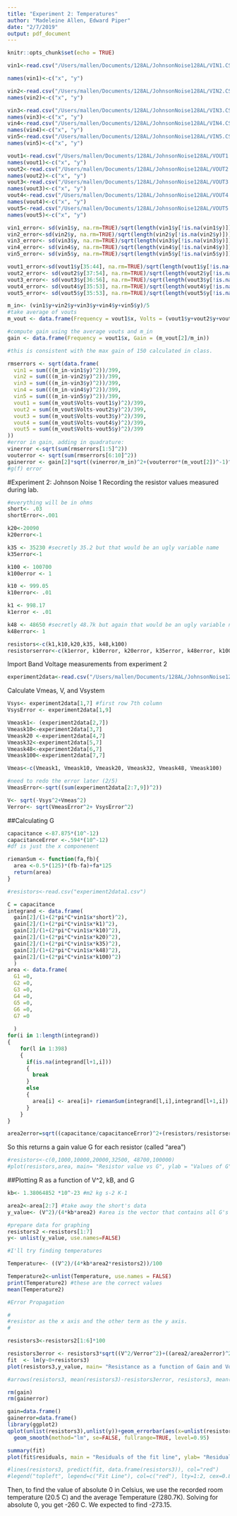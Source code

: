 ```yaml
---
title: "Experiment 2: Temperatures"
author: "Madeleine Allen, Edward Piper"
date: "2/7/2019"
output: pdf_document
---
```


```r
knitr::opts_chunk$set(echo = TRUE)
```

```r
vin1<-read.csv("/Users/mallen/Documents/128AL/JohnsonNoise128AL/VIN1.CSV")

names(vin1)<-c("x", "y")
```

```r
vin2<-read.csv("/Users/mallen/Documents/128AL/JohnsonNoise128AL/VIN2.CSV")
names(vin2)<-c("x", "y")

vin3<-read.csv("/Users/mallen/Documents/128AL/JohnsonNoise128AL/VIN3.CSV")
names(vin3)<-c("x", "y")
vin4<-read.csv("/Users/mallen/Documents/128AL/JohnsonNoise128AL/VIN4.CSV")
names(vin4)<-c("x", "y")
vin5<-read.csv("/Users/mallen/Documents/128AL/JohnsonNoise128AL/VIN5.CSV")
names(vin5)<-c("x", "y")

vout1<-read.csv("/Users/mallen/Documents/128AL/JohnsonNoise128AL/VOUT1.CSV")
names(vout1)<-c("x", "y")
vout2<-read.csv("/Users/mallen/Documents/128AL/JohnsonNoise128AL/VOUT2.CSV")
names(vout2)<-c("x", "y")
vout3<-read.csv("/Users/mallen/Documents/128AL/JohnsonNoise128AL/VOUT3.CSV")
names(vout3)<-c("x", "y")
vout4<-read.csv("/Users/mallen/Documents/128AL/JohnsonNoise128AL/VOUT4.CSV")
names(vout4)<-c("x", "y")
vout5<-read.csv("/Users/mallen/Documents/128AL/JohnsonNoise128AL/VOUT5.CSV")
names(vout5)<-c("x", "y")

```


```r
vin1_error<- sd(vin1$y, na.rm=TRUE)/sqrt(length(vin1$y[!is.na(vin1$y)]))
vin2_error<-sd(vin2$y, na.rm=TRUE)/sqrt(length(vin2$y[!is.na(vin2$y)]))
vin3_error<- sd(vin3$y, na.rm=TRUE)/sqrt(length(vin3$y[!is.na(vin3$y)]))
vin4_error<- sd(vin4$y, na.rm=TRUE)/sqrt(length(vin4$y[!is.na(vin4$y)]))
vin5_error<- sd(vin5$y, na.rm=TRUE)/sqrt(length(vin5$y[!is.na(vin5$y)]))

vout1_error<-sd(vout1$y[35:44], na.rm=TRUE)/sqrt(length(vout1$y[!is.na(vout1$y)]))
vout2_error<- sd(vout2$y[37:54], na.rm=TRUE)/sqrt(length(vout2$y[!is.na(vout2$y)]))
vout3_error<- sd(vout3$y[36:56], na.rm=TRUE)/sqrt(length(vout3$y[!is.na(vout3$y)]))
vout4_error<- sd(vout4$y[35:53], na.rm=TRUE)/sqrt(length(vout4$y[!is.na(vout4$y)]))
vout5_error<- sd(vout5$y[35:53], na.rm=TRUE)/sqrt(length(vout5$y[!is.na(vout5$y)]))
```

```r
m_in<- (vin1$y+vin2$y+vin3$y+vin4$y+vin5$y)/5
#take average of vouts
m_vout <- data.frame(Frequency = vout1$x, Volts = (vout1$y+vout2$y+vout3$y+vout4$y+vout5$y)/5)
```

```r
#compute gain using the average vouts and m_in
gain <- data.frame(Frequency = vout1$x, Gain = (m_vout[2]/m_in))

#this is consistent with the max gain of 150 calculated in class.
```

```r
rmserrors <- sqrt(data.frame(
  vin1 = sum(((m_in-vin1$y)^2))/399, 
  vin2 = sum(((m_in-vin2$y)^2))/399,
  vin3 = sum(((m_in-vin3$y)^2))/399,
  vin4 = sum(((m_in-vin4$y)^2))/399,
  vin5 = sum(((m_in-vin5$y)^2))/399,
  vout1 = sum((m_vout$Volts-vout1$y)^2)/399,
  vout2 = sum((m_vout$Volts-vout2$y)^2)/399,
  vout3 = sum((m_vout$Volts-vout3$y)^2)/399,
  vout4 = sum((m_vout$Volts-vout4$y)^2)/399,
  vout5 = sum((m_vout$Volts-vout5$y)^2)/399
))
#error in gain, adding in quadrature: 
vinerror <-sqrt(sum(rmserrors[1:5]^2))
vouterror <- sqrt(sum(rmserrors[6:10]^2))
gainerror <- gain[2]*sqrt((vinerror/m_in)^2+(vouterror*(m_vout[2])^-1)^2)
#g(f) error
```

#Experiment 2: Johnson Noise 1
Recording the resistor values measured during lab.
```r
#everything will be in ohms 
short<- .03
shortError<-.001

k20<-20090
k20error<-1

k35 <- 35230 #secretly 35.2 but that would be an ugly variable name
k35error<-1

k100 <- 100700
k100error <- 1

k10 <- 999.05
k10error<- .01

k1 <- 998.17
k1error <- .01

k48 <- 48650 #secretly 48.7k but again that would be an ugly variable name
k48error<- 1

resistors<-c(k1,k10,k20,k35, k48,k100)
resistorserror<-c(k1error, k10error, k20error, k35error, k48error, k100error)
```

Import Band Voltage measurements from experiment 2
```r
experiment2data<-read.csv("/Users/mallen/Documents/128AL/JohnsonNoise128AL/experiment2data1.csv")
```

Calculate Vmeas, V, and Vsystem
```r
Vsys<- experiment2data[1,7] #first row 7th column
VsysError <- experiment2data[1,9]

Vmeask1<- (experiment2data[2,7])
Vmeask10<-experiment2data[3,7]
Vmeask20 <-experiment2data[4,7]
Vmeask32<-experiment2data[5,7]
Vmeask48<-experiment2data[6,7]
Vmeask100<-experiment2data[7,7]

Vmeas<-c(Vmeask1, Vmeask10, Vmeask20, Vmeask32, Vmeask48, Vmeask100)

#need to redo the error later (2/5)
VmeasError<-sqrt((sum(experiment2data[2:7,9])^2))

V<- sqrt(-Vsys^2+Vmeas^2)
Verror<- sqrt(VmeasError^2+ VsysError^2)
```

##Calculating G

```r
capacitance <-87.875*(10^-12)
capacitanceError <-.594*(10^-12)
#df is just the x componenent

riemanSum <- function(fa,fb){
  area <-0.5*(125)*(fb-fa)+fa*125
  return(area)
}

#resistors<-read.csv("experiment2data1.csv")

C = capacitance
integrand <- data.frame(
  gain[2]/(1+(2*pi*C*vin1$x*short)^2),
  gain[2]/(1+(2*pi*C*vin1$x*k1)^2),
  gain[2]/(1+(2*pi*C*vin1$x*k10)^2),
  gain[2]/(1+(2*pi*C*vin1$x*k20)^2),
  gain[2]/(1+(2*pi*C*vin1$x*k35)^2),
  gain[2]/(1+(2*pi*C*vin1$x*k48)^2),
  gain[2]/(1+(2*pi*C*vin1$x*k100)^2)
  )
area <- data.frame(
  G1 =0,
  G2 =0,
  G3 =0,
  G4 =0,
  G5 =0,
  G6 =0,
  G7 =0
  
  )
for(i in 1:length(integrand))
{
    for(l in 1:398)
    {
      if(is.na(integrand[l+1,i]))
      {
        break
      }
      else
      {
        area[i] <- area[i]+ riemanSum(integrand[l,i],integrand[l+1,i])
      }
    }
}

area2error=sqrt((capacitance/capacitanceError)^2+(resistors/resistorserror)^2)
```

So this returns a gain value G for each resistor (called "area")

```r
#resistors<-c(0,1000,10000,20000,32500, 48700,100000)
#plot(resistors,area, main= "Resistor value vs G", ylab = "Values of G", xlab = "Resistor Values (Ohm)")
```
##Plotting R as a function of V^2, kB, and G

```r
kb<- 1.38064852 *10^-23 #m2 kg s-2 K-1

area2<-area[2:7] #take away the short's data
y_value<- (V^2)/(4*kb*area2) #area is the vector that contains all G's

#prepare data for graphing
resistors2 <-resistors[1:7]
y<- unlist(y_value, use.names=FALSE)
```


```r
#I'll try finding temperatures

Temperature<- ((V^2)/(4*kb*area2*resistors2))/100

Temperature2<-unlist(Temperature, use.names = FALSE)
print(Temperature2) #these are the correct values
mean(Temperature2)
```
```r
#Error Propagation

```


```r
#
#resistor as the x axis and the other term as the y axis.
#

resistors3<-resistors2[1:6]*100

resistors3error <- resistors3*sqrt((V^2/Verror^2)+((area2/area2error)^2))
fit  <- lm(y~0+resistors3)
plot(resistors3,y_value, main= "Resistance as a function of Gain and Voltage with a 1D Fit", xlab= "Resistance", ylab = "V^2/ (4*kb*G)") 

#arrows(resistors3, mean(resistors3)-resistors3error, resistors3, mean(resistors3error) + resistors3, length=0.05, angle=90, code=3)

```

```r
rm(gain) 
rm(gainerror)

gain=data.frame()
gainerror=data.frame()
library(ggplot2)
qplot(unlist(resistors3),unlist(y))+geom_errorbar(aes(x=unlist(resistors3), ymin=unlist(y-resistors3error), ymax=unlist(y+resistors3error)), width=0.25,  main= "Resistance as a function of Gain and Voltage with a 1D Fit", xlab= "Resistance", ylab = "V^2/ (4*kb*G)")+
  geom_smooth(method="lm", se=FALSE, fullrange=TRUE, level=0.95)

summary(fit)
plot(fit$residuals, main = "Residuals of the fit line", ylab= "Residuals")

#lines(resistors3, predict(fit, data.frame(resistors3)), col="red")
#legend("topleft", legend=c("Fit Line"), col=c("red"), lty=1:2, cex=0.8)
```


Then, to find the value of absolute 0 in Celsius, we use the recorded room temperature (20.5 C) and the average Temperature (280.7K). Solving for absolute 0, you get -260 C. We expected to find -273.15.

